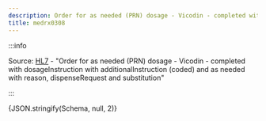 ```yaml
---
description: Order for as needed (PRN) dosage - Vicodin - completed with dosageInstruction with additionalInstruction (coded) and as needed with reason, dispenseRequest and substitution
title: medrx0308
---
```



:::info

Source: [HL7](https://www.hl7.org/fhir/medicationrequest0308.html) - "Order for as needed (PRN) dosage - Vicodin - completed with dosageInstruction with additionalInstruction (coded) and as needed with reason, dispenseRequest and substitution"

:::

<Tabs>
  <TabItem value="text" label="Human readable text" default>
    <MultipleDosagesToText dosages={Schema} config={{}} />
  </TabItem>
  <TabItem value="json" label="Dosage">
    <CodeBlock language="json">{JSON.stringify(Schema, null, 2)}</CodeBlock>
  </TabItem>
</Tabs>

